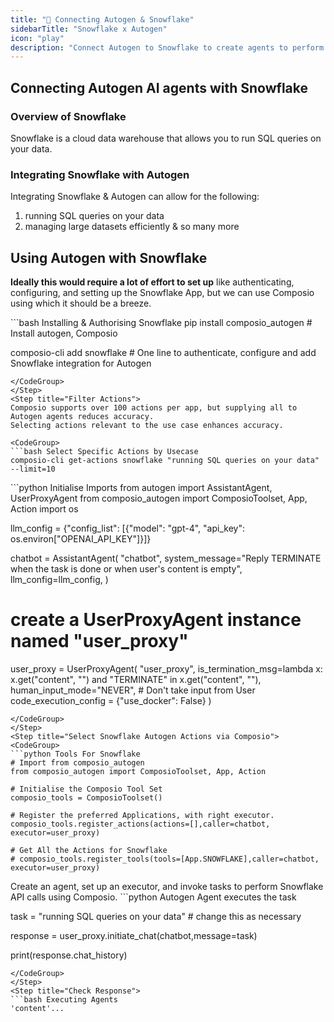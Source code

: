 ```yaml
---
title: "🚀 Connecting Autogen & Snowflake"
sidebarTitle: "Snowflake x Autogen"
icon: "play"
description: "Connect Autogen to Snowflake to create agents to perform tasks using natural language"
---
```


## Connecting Autogen AI agents with Snowflake

### Overview of Snowflake

Snowflake is a cloud data warehouse that allows you to run SQL queries on your data.

### Integrating Snowflake with Autogen

Integrating Snowflake & Autogen can allow for the following:

1. running SQL queries on your data
2. managing large datasets efficiently
& so many more

## Using Autogen with Snowflake

<Steps>
<Step title="Setting Up the Environment">

**Ideally this would require a lot of effort to set up** like authenticating, configuring, and setting up the Snowflake App, but we can use Composio using which it should be a breeze.

<CodeGroup>
```bash Installing & Authorising Snowflake
pip install composio_autogen # Install autogen, Composio 

composio-cli add snowflake # One line to authenticate, configure and add Snowflake integration for Autogen
```
</CodeGroup>
</Step>
<Step title="Filter Actions">
Composio supports over 100 actions per app, but supplying all to Autogen agents reduces accuracy.
Selecting actions relevant to the use case enhances accuracy.

<CodeGroup>
```bash Select Specific Actions by Usecase
composio-cli get-actions snowflake "running SQL queries on your data" --limit=10
```
</CodeGroup>

</Step>
<Step title="Import Base Packages">

<CodeGroup>
```python Initialise Imports
from autogen import AssistantAgent, UserProxyAgent
from composio_autogen import ComposioToolset, App, Action
import os

llm_config = {"config_list": [{"model": "gpt-4", "api_key": os.environ["OPENAI_API_KEY"]}]}

chatbot = AssistantAgent(
    "chatbot",
    system_message="Reply TERMINATE when the task is done or when user's content is empty",
    llm_config=llm_config,
)

# create a UserProxyAgent instance named "user_proxy"
user_proxy = UserProxyAgent(
    "user_proxy",
    is_termination_msg=lambda x: x.get("content", "") and "TERMINATE" in x.get("content", ""),
    human_input_mode="NEVER", # Don't take input from User
    code_execution_config = {"use_docker": False}
)
```
</CodeGroup>
</Step>
<Step title="Select Snowflake Autogen Actions via Composio">
<CodeGroup>
```python Tools For Snowflake
# Import from composio_autogen
from composio_autogen import ComposioToolset, App, Action

# Initialise the Composio Tool Set
composio_tools = ComposioToolset()

# Register the preferred Applications, with right executor. 
composio_tools.register_actions(actions=[],caller=chatbot, executor=user_proxy)

# Get All the Actions for Snowflake
# composio_tools.register_tools(tools=[App.SNOWFLAKE],caller=chatbot, executor=user_proxy) 
```
</CodeGroup>
</Step>
<Step title="Execute the Agent">
Create an agent, set up an executor, and invoke tasks to perform Snowflake API calls using Composio. 
<CodeGroup>
```python Autogen Agent executes the task

task = "running SQL queries on your data" # change this as necessary

response = user_proxy.initiate_chat(chatbot,message=task)

print(response.chat_history)
```
</CodeGroup>
</Step>
<Step title="Check Response">
```bash Executing Agents
'content'...
```
</Step>
</Steps>
